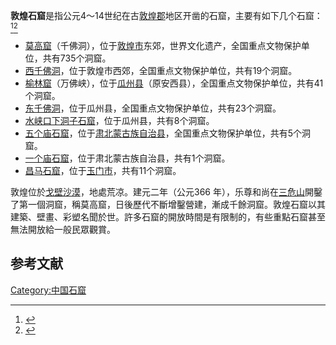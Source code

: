 '''敦煌石窟'''是指公元4～14世纪在古[[敦煌郡|敦煌郡]]地区开凿的石窟，主要有如下几个石窟：<ref>{{cite book |title=敦煌石窟 |author=樊锦诗 |publisher=伦敦出版（香港）有限公司 |year=2010 |pages=7 |ISBN=978-7-80204-436-4 }}</ref><ref>{{cite book |title=敦煌莫高窟及周边石窟 |author=陈钰，何奇，晓军 |publisher=三秦出版社 |year=2006 |pages=170 |ISBN=7-80628-996-8 }}</ref>

* [[莫高窟|莫高窟]]（千佛洞），位于[[敦煌市|敦煌市]]东郊，世界文化遗产，全国重点文物保护单位，共有735个洞窟。
* [[西千佛洞|西千佛洞]]，位于敦煌市西郊，全国重点文物保护单位，共有19个洞窟。
* [[榆林窟|榆林窟]]（万佛峡），位于[[瓜州县|瓜州县]]（原安西县），全国重点文物保护单位，共有41个洞窟。
* [[东千佛洞|东千佛洞]]，位于瓜州县，全国重点文物保护单位，共有23个洞窟。
* [[水峡口下洞子石窟|水峡口下洞子石窟]]，位于瓜州县，共有8个洞窟。
* [[五个庙石窟|五个庙石窟]]，位于[[肃北蒙古族自治县|肃北蒙古族自治县]]，全国重点文物保护单位，共有5个洞窟。
* [[一个庙石窟|一个庙石窟]]，位于肃北蒙古族自治县，共有1个洞窟。
* [[昌马石窟|昌马石窟]]，位于[[玉门市|玉门市]]，共有11个洞窟。

敦煌位於[[戈壁沙漠|戈壁沙漠]]，地處荒凉。建元二年（公元366 年），乐尊和尚在[[三危山|三危山]]開鑿了第一個洞窟，稱莫高窟，日後歷代不斷增鑿營建，漸成千餘洞窟。敦煌石窟以其建築、壁畫、彩塑名聞於世。許多石窟的開放時間是有限制的，有些重點石窟甚至無法開放給一般民眾觀賞。
==参考文献==
{{reflist}}

{{DEFAULTSORT:D}}
[[Category:中国石窟|Category:中国石窟]]